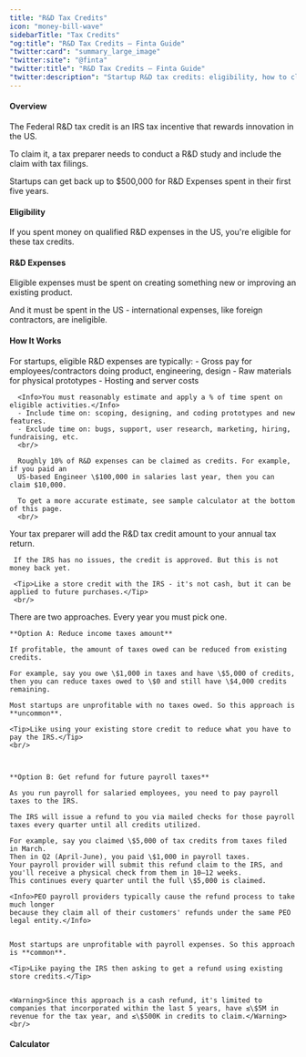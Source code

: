 ```yaml
---
title: "R&D Tax Credits"
icon: "money-bill-wave"
sidebarTitle: "Tax Credits"
"og:title": "R&D Tax Credits – Finta Guide"
"twitter:card": "summary_large_image"
"twitter:site": "@finta"
"twitter:title": "R&D Tax Credits – Finta Guide"
"twitter:description": "Startup R&D tax credits: eligibility, how to claim, and how refunds work."
---
```


#### Overview
The Federal R&D tax credit is an IRS tax incentive that rewards innovation in the US.

To claim it, a tax preparer needs to conduct a R&D study and include the claim with tax filings.

<Tip>Startups can get back up to $500,000 for R&D Expenses spent in their first five years.</Tip>
<br/>

#### Eligibility
If you spent money on qualified R&D expenses in the US, you're eligible for these tax credits.
<br/>

#### R&D Expenses
Eligible expenses must be spent on creating something new or improving an existing product.

And it must be spent in the US - international expenses, like foreign contractors, are ineligible.
<br/>

#### How It Works
<Steps>
  <Step title="Step 1: Determine credit amount">
      For startups, eligible R&D expenses are typically:
      - Gross pay for employees/contractors doing product, engineering, design
      - Raw materials for physical prototypes
      - Hosting and server costs

      <Info>You must reasonably estimate and apply a % of time spent on eligible activities.</Info>
      - Include time on: scoping, designing, and coding prototypes and new features.
      - Exclude time on: bugs, support, user research, marketing, hiring, fundraising, etc.
      <br/>

      Roughly 10% of R&D expenses can be claimed as credits. For example, if you paid an
      US-based Engineer \$100,000 in salaries last year, then you can claim $10,000. 

      To get a more accurate estimate, see sample calculator at the bottom of this page.
      <br/>


  </Step>
  <Step title="Step 2: Claim the credit">
     Your tax preparer will add the R&D tax credit amount to your annual tax return.
     
     If the IRS has no issues, the credit is approved. But this is not money back yet.

     <Tip>Like a store credit with the IRS - it's not cash, but it can be applied to future purchases.</Tip>
     <br/>
  </Step>


  <Step title="Step 3: Get the money">
    There are two approaches. Every year you must pick one.


    **Option A: Reduce income taxes amount**
    
    If profitable, the amount of taxes owed can be reduced from existing credits.

    For example, say you owe \$1,000 in taxes and have \$5,000 of credits, then you can reduce taxes owed to \$0 and still have \$4,000 credits remaining.

    Most startups are unprofitable with no taxes owed. So this approach is **uncommon**.

    <Tip>Like using your existing store credit to reduce what you have to pay the IRS.</Tip>
    <br/>



    **Option B: Get refund for future payroll taxes**

    As you run payroll for salaried employees, you need to pay payroll taxes to the IRS. 
    
    The IRS will issue a refund to you via mailed checks for those payroll taxes every quarter until all credits utilized.

    For example, say you claimed \$5,000 of tax credits from taxes filed in March.
    Then in Q2 (April-June), you paid \$1,000 in payroll taxes.
    Your payroll provider will submit this refund claim to the IRS, and you'll receive a physical check from them in 10–12 weeks.
    This continues every quarter until the full \$5,000 is claimed.

    <Info>PEO payroll providers typically cause the refund process to take much longer
    because they claim all of their customers' refunds under the same PEO legal entity.</Info>


    Most startups are unprofitable with payroll expenses. So this approach is **common**.

    <Tip>Like paying the IRS then asking to get a refund using existing store credits.</Tip>
    
    
    <Warning>Since this approach is a cash refund, it's limited to companies that incorporated within the last 5 years, have ≤\$5M in revenue for the tax year, and ≤\$500K in credits to claim.</Warning>
    <br/>
  </Step>
</Steps>


#### Calculator